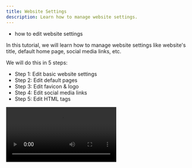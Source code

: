 ```yaml
---
title: Website Settings
description: Learn how to manage website settings.
---
```



<Alert type="success" title="WHAT YOU'LL LEARN">

- how to edit website settings

</Alert>

In this tutorial, we will learn how to manage website settings like website's title, default home page, social media links, etc.

We will do this in 5 steps:
- Step 1: Edit basic website settings
- Step 2: Edit default pages
- Step 3: Edit favicon & logo
- Step 4: Edit social media links
- Step 5: Edit HTML tags

<Video src={websiteSettings} controls={true} />

## Step 1: Edit Basic Website Settings

In this step, we will edit the title of the website.

1. From the **Side Menu**, click **Settings** > **PAGE BUILDER** > **Website**.

    ✔️ The **Website Settings** screen opens.

2. Under the **Website Settings** section, in the **Website name** textbox, update the text to *your website's title* (e.g. **Webiny**).


## Step 2: Edit Default Pages

In this step, we will edit the default **homepage** and **not found (404) page** of the website.

1. Under the **Default Pages** section, in the **Homepage** dropdown, select the page *you want as the homepage* (e.g. **The benefits of a Serverless CMS** - the page we created in the [Create Page](/docs/{version}/user-guides/page-builder/essentials/create-page) tutorial).

2. Under the **Default Pages** section, in the **Not found (404) page** dropdown, select the page *you want to be displayed* when a user visits a path URL on your website that does not exist (e.g. **Not Found**).


## Step 3: Edit Favicon and Logo

In this step, we will edit the logo of the website.

1. Under the **Favicon and Logo** section,  click the **Logo** image selector.

    ✔️ The media manager screen opens.

2. Click the image *you want to set as the website's logo* (or upload the image if it isn't already uploaded).

The other input field(s) in the **Favicon and Logo** section have the following use cases:

| Field               | Use Case                                         |
| :-------            | :----------------------                          |
| Favicon             | Selected icon will be displayed in the borwser's tab or address bar when a user visits any page on your website |


## Step 4: Edit Social Media Links

In this step, we will add a twiter profile's link to the website.

1. Under the **Social Media** section, in the **Twitter** textbox, type *your twitter profile's link* (e.g. **https://twitter.com/WebinyCMS**).

The other input field(s) in the **Social Media** section have the following use cases:

| Field               | Use Case                                         |
| :-------            | :----------------------                          |
| Facebook            | Link to your Facebook page/profile |
| Instagram            | Link to your Instagram profile |
| Default Open Graph Image | Selected image will be displayed as the preview image when a link of your website is shared over social media |


## Step 5: Edit HTML Tags

In this step, we will add an script tag in the header and footer of the website.

### Header tags
1. Under the **HTML Tags** section, in the **Header tags** text-area, type the following code:

```
<script>
  // Add your header scripts here
</script>
```
**Note:** HTML tags and scripts that are added in **Header tags** will be get added before
the closing `</head>` tag in HTML. 
In Header tags, the supported tags are `<script>` and `<meta>`.

### Footer tags
2. Under the **HTML Tags** section, in the **Footer tags** text-area, type the following code:

```
<script>
  // Add your footer scripts here
</script>
```

**Note:** HTML tags and scripts that are added in **Footer tags** will be get added before
the closing `</body>` tag in HTML. 
In Footer tags, the supported tag is `<script>`.

3. Click **SAVE**.

    ✔️ The messagge "Settings updated successfully." displays.
